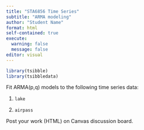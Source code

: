 ```yaml
---
title: "STA6856 Time Series"
subtitle: "ARMA modeling"
author: "Student Name"
format: html
self-contained: true
execute: 
  warning: false
  message: false
editor: visual
---
```


```r
library(tsibble)
library(tsibbledata)
```

Fit ARMA(p,q) models to the following time series data:

1.  `lake`

2.  `airpass`

Post your work (HTML) on Canvas discussion board.
